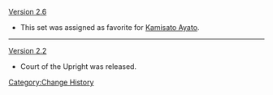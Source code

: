 [[Version 2.6]]
* This set was assigned as favorite for [[Kamisato Ayato]].
----
[[Version 2.2]]
* Court of the Upright was released.
<noinclude>[[Category:Change History]]</noinclude>